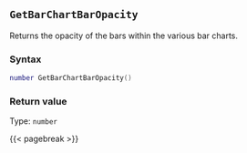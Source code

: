 ## `GetBarChartBarOpacity`

Returns the opacity of the bars within the various bar charts.

### Syntax {-}

``` .lua
number GetBarChartBarOpacity()
```


### Return value {-}

Type: `number`


{{< pagebreak >}}
